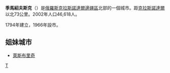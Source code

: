 {{Coord|45|37|N|38|56|E|display=title}}
'''季馬紹夫斯克'''（{{lang-ru|Тимашёвск}}）是[[俄羅斯|俄羅斯]][[克拉斯諾達爾邊疆區|克拉斯諾達爾邊疆區]]北部的一個城市。距[[克拉斯諾達爾|克拉斯諾達爾]]以北73公里。2002年人口46,618人。

1794年建立，1966年設市。

== 姐妹城市 ==
* {{CAN}}[[萊斯布里奇|萊斯布里奇]]

{{克拉斯諾達爾邊疆區城市}}

[[Category:克拉斯諾達爾邊疆區城市|Т]]